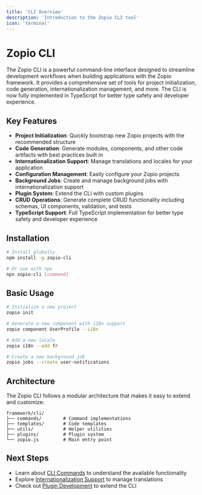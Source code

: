 ```yaml
---
title: 'CLI Overview'
description: 'Introduction to the Zopio CLI tool'
icon: 'terminal'
---
```


# Zopio CLI

The Zopio CLI is a powerful command-line interface designed to streamline development workflows when building applications with the Zopio framework. It provides a comprehensive set of tools for project initialization, code generation, internationalization management, and more. The CLI is now fully implemented in TypeScript for better type safety and developer experience.

## Key Features

- **Project Initialization**: Quickly bootstrap new Zopio projects with the recommended structure
- **Code Generation**: Generate modules, components, and other code artifacts with best practices built in
- **Internationalization Support**: Manage translations and locales for your application
- **Configuration Management**: Easily configure your Zopio projects
- **Background Jobs**: Create and manage background jobs with internationalization support
- **Plugin System**: Extend the CLI with custom plugins
- **CRUD Operations**: Generate complete CRUD functionality including schemas, UI components, validation, and tests
- **TypeScript Support**: Full TypeScript implementation for better type safety and developer experience

## Installation

```bash
# Install globally
npm install -g zopio-cli

# Or use with npx
npx zopio-cli [command]
```

## Basic Usage

```bash
# Initialize a new project
zopio init

# Generate a new component with i18n support
zopio component UserProfile --i18n

# Add a new locale
zopio i18n --add fr

# Create a new background job
zopio jobs --create user-notifications
```

## Architecture

The Zopio CLI follows a modular architecture that makes it easy to extend and customize:

```
framework/cli/
├── commands/        # Command implementations
├── templates/       # Code templates
├── utils/           # Helper utilities
├── plugins/         # Plugin system
└── zopio.js         # Main entry point
```

## Next Steps

- Learn about [CLI Commands](/cli/commands) to understand the available functionality
- Explore [Internationalization Support](/cli/internationalization) to manage translations
- Check out [Plugin Development](/cli/plugins) to extend the CLI
